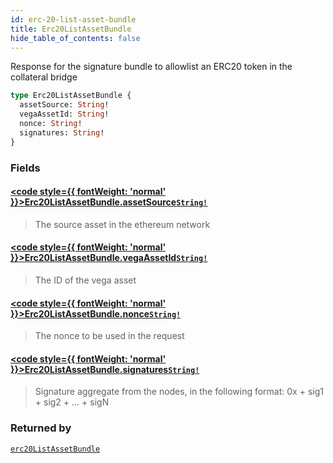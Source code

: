 ```yaml
---
id: erc-20-list-asset-bundle
title: Erc20ListAssetBundle
hide_table_of_contents: false
---
```








Response for the signature bundle to allowlist an ERC20 token in the collateral bridge

```graphql
type Erc20ListAssetBundle {
  assetSource: String!
  vegaAssetId: String!
  nonce: String!
  signatures: String!
}
```


### Fields

#### [<code style={{ fontWeight: 'normal' }}>Erc20ListAssetBundle.<b>assetSource</b></code>](#)<Bullet />[`String!`](/docs/testnet/graphql/scalars/string) <Badge class="secondary" text="non-null"/> <Badge class="secondary" text="scalar"/>
> The source asset in the ethereum network
> 

#### [<code style={{ fontWeight: 'normal' }}>Erc20ListAssetBundle.<b>vegaAssetId</b></code>](#)<Bullet />[`String!`](/docs/testnet/graphql/scalars/string) <Badge class="secondary" text="non-null"/> <Badge class="secondary" text="scalar"/>
> The ID of the vega asset
> 

#### [<code style={{ fontWeight: 'normal' }}>Erc20ListAssetBundle.<b>nonce</b></code>](#)<Bullet />[`String!`](/docs/testnet/graphql/scalars/string) <Badge class="secondary" text="non-null"/> <Badge class="secondary" text="scalar"/>
> The nonce to be used in the request
> 

#### [<code style={{ fontWeight: 'normal' }}>Erc20ListAssetBundle.<b>signatures</b></code>](#)<Bullet />[`String!`](/docs/testnet/graphql/scalars/string) <Badge class="secondary" text="non-null"/> <Badge class="secondary" text="scalar"/>
> Signature aggregate from the nodes, in the following format:
0x + sig1 + sig2 + ... + sigN
> 



### Returned by

[`erc20ListAssetBundle`](/docs/testnet/graphql/queries/erc-20-list-asset-bundle)  <Badge class="secondary" text="query"/>



